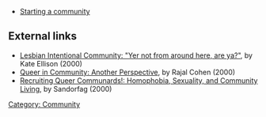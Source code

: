 
*[[Starting a community]]

== External links ==
*[http://www.ic.org/pnp/cdir/2000/18lesbian.php Lesbian Intentional Community: "Yer not from around here, are ya?"], by Kate Ellison (2000)
*[http://www.ic.org/pnp/cdir/2000/19queer.php Queer in Community: Another Perspective], by Rajal Cohen (2000)
*[http://www.ic.org/pnp/cdir/2000/19sandorfag.php Recruiting Queer Communards!: Homophobia, Sexuality, and Community Living], by Sandorfag (2000)

{{stub}}


[[Category: Community]]